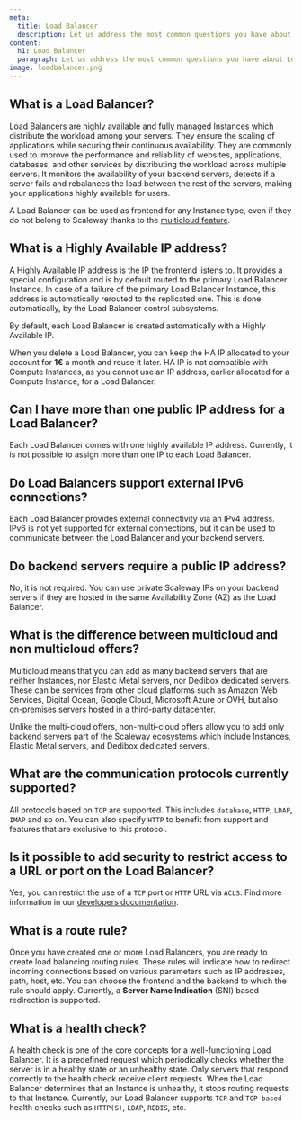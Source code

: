 ```yaml
---
meta:
  title: Load Balancer
  description: Let us address the most common questions you have about Load Balancer.
content:
  h1: Load Balancer
  paragraph: Let us address the most common questions you have about Load Balancer.
image: loadbalancer.png
---
```


## What is a Load Balancer?

Load Balancers are highly available and fully managed Instances which distribute the workload among your servers. 
They ensure the scaling of applications while securing their continuous availability. They are commonly used to improve the performance and reliability of websites, applications, databases, and other services by distributing the workload across multiple servers.
It monitors the availability of your backend servers, detects if a server fails and rebalances the load between the rest of the servers, making your applications highly available for users.

A Load Balancer can be used as frontend for any Instance type, even if they do not belong to Scaleway thanks to the [multicloud feature](https://blog.scaleway.com/multicloud-load-balancer/). 

## What is a Highly Available IP address?

A Highly Available IP address is the IP the frontend listens to. It provides a special configuration and is by default routed to the primary Load Balancer Instance. In case of a failure of the primary Load Balancer Instance, this address is automatically rerouted to the replicated one. This is done automatically, by the Load Balancer control subsystems.

By default, each Load Balancer is created automatically with a Highly Available IP. 

When you delete a Load Balancer, you can keep the HA IP allocated to your account for **1€** a month and reuse it later. 
HA IP is not compatible with Compute Instances, as you cannot use an IP address, earlier allocated for a Compute Instance, for a Load Balancer.

## Can I have more than one public IP address for a Load Balancer?

Each Load Balancer comes with one highly available IP address. Currently, it is not possible to assign more than one IP to each Load Balancer.

## Do Load Balancers support external IPv6 connections?

Each Load Balancer provides external connectivity via an IPv4 address. 
IPv6 is not yet supported for external connections, but it can be used to communicate between the Load Balancer and your backend servers.

## Do backend servers require a public IP address?

No, it is not required. You can use private Scaleway IPs on your backend servers if they are hosted in the same Availability Zone (AZ) as the Load Balancer.

## What is the difference between multicloud and non multicloud offers?

Multicloud means that you can add as many backend servers that are neither Instances, nor Elastic Metal servers, nor Dedibox dedicated servers.
These can be services from other cloud platforms such as Amazon Web Services, Digital Ocean, Google Cloud, Microsoft Azure or OVH, but also on-premises servers hosted in a third-party datacenter.

Unlike the multi-cloud offers, non-multi-cloud offers allow you to add only backend servers part of the Scaleway ecosystems which include Instances, Elastic Metal servers, and Dedibox dedicated servers.

## What are the communication protocols currently supported?

All protocols based on `TCP` are supported. This includes `database`, `HTTP`, `LDAP`, `IMAP` and so on. You can also specify `HTTP` to benefit from support and features that are exclusive to this protocol.

## Is it possible to add security to restrict access to a URL or port on the Load Balancer?

Yes, you can restrict the use of a `TCP` port or `HTTP` URL via `ACLS`. Find more information in our [developers documentation](https://developers.scaleway.com/en/products/lb/zoned_api/#post-d6a2f6).

## What is a route rule?

Once you have created one or more Load Balancers, you are ready to create load balancing routing rules. These rules will indicate how to redirect incoming connections based on various parameters such as IP addresses, path, host, etc. You can choose the frontend and the backend to which the rule should apply. Currently, a **Server Name Indication** (SNI) based redirection is supported.

## What is a health check?

A health check is one of the core concepts for a well-functioning Load Balancer. It is a predefined request which periodically checks whether the server is in a healthy state or an unhealthy state. Only servers that respond correctly to the health check receive client requests. When the Load Balancer determines that an Instance is unhealthy, it stops routing requests to that Instance. Currently, our Load Balancer supports `TCP` and `TCP-based` health checks such as `HTTP(S)`, `LDAP`, `REDIS`, etc.
